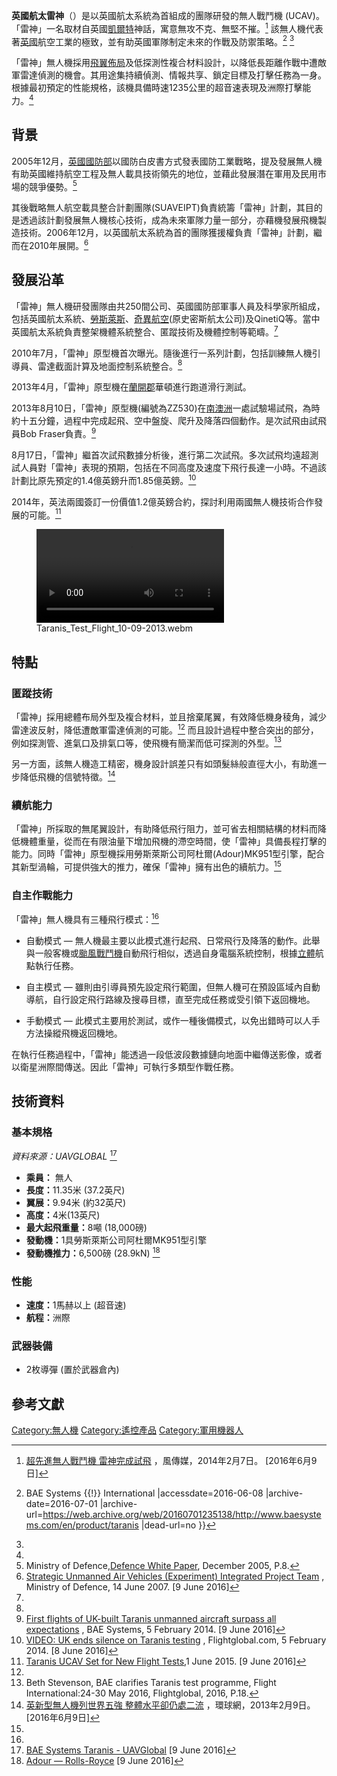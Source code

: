 {{refimprove|time=2013-11-24T04:09:06+00:00}}
{{noteTA
|1=zh-hans:通用电气航空;zh-hant:奇異航空;
|2=zh-hans:发动机;zh-hant:引擎;
|3=zh-hans:计算机;zh-hant:電腦;
}}

{{infobox Aircraft
|name = 雷神 <br> Taranis
|type = [[匿蹤戰機|隱形]][[無人戰鬥航空載具|無人戰鬥航空載具]]
|logo =
|manufacturer = [[英國航太系統|英國航太系統]]
|image =file:TaranisModel.JPG
|caption =雷神無人機模型
|designer =
|first flight = 2013年8月10日
|introduction =
|retired =
|status = 研發中
|primary user = {{GBR}}
|more users =
|produced = 2010年7月 (首架原型機)
|number built = 1架
|program cost= £1.85億英鎊 (首架原型機)
|unit cost =
|developed from =
|variants with their own articles = 泛歐洲無人機 (UCAV)
}}
'''英國航太雷神'''（{{lang-en|'''BAE Systems Taranis'''}}）是以英國航太系統為首組成的團隊研發的無人戰鬥機 (UCAV)。「雷神」一名取材自英國[[凱爾特|凱爾特]]神話，寓意無攻不克、無堅不摧。<ref name= "STORM">[http://www.storm.mg/article/27081 超先進無人戰鬥機 雷神完成試飛 ] {{Wayback|url=http://www.storm.mg/article/27081 |date=20160919171259 }}，風傳媒，2014年2月7日。 [2016年6月9日]</ref> 該無人機代表著[[英國|英國]]航空工業的極致，並有助英國軍隊制定未來的作戰及防禦策略。<ref name= "BAE">{{Cite web |url=http://www.baesystems.com/en/product/taranis |title=Taranis {{!}} BAE Systems {{!}} International |accessdate=2016-06-08 |archive-date=2016-07-01 |archive-url=https://web.archive.org/web/20160701235138/http://www.baesystems.com/en/product/taranis |dead-url=no }}</ref> <ref name= "BAEART25" /> 

「雷神」無人機採用[[飛翼佈局|飛翼佈局]]及低探測性複合材料設計，以降低長距離作戰中遭敵軍雷達偵測的機會。其用途集持續偵測、情報共享、鎖定目標及打擊任務為一身。根據最初預定的性能規格，該機具備時速1235公里的超音速表現及洲際打擊能力。<ref name= "STORM" /> 

==背景==
2005年12月，[[英國國防部|英國國防部]]以國防白皮書方式發表國防工業戰略，提及發展無人機有助英國維持航空工程及無人載具技術領先的地位，並藉此發展潛在軍用及民用市場的競爭優勢。<ref> Ministry of Defence,[http://webarchive.nationalarchives.gov.uk/20121026065214/http://www.mod.uk/NR/rdonlyres/F530ED6C-F80C-4F24-8438-0B587CC4BF4D/0/def_industrial_strategy_wp_cm6697.pdf Defence White Paper], December 2005, P.8. </ref>

其後戰略無人航空載具整合計劃團隊(SUAVEIPT)負責統籌「雷神」計劃，其目的是透過該計劃發展無人機核心技術，成為未來軍隊力量一部分，亦藉機發展飛機製造技術。2006年12月，以英國航太系統為首的團隊獲援權負責「雷神」計劃，繼而在2010年展開。<ref> [http://webarchive.nationalarchives.gov.uk/tna/+/http://www.mod.uk/defenceinternet/microsite/des/ourteams/air/strategicunmannedairvehiclesexperimentintegratedprojectteam.htm Strategic Unmanned Air Vehicles (Experiment) Integrated Project Team] {{webarchive|url=https://web.archive.org/web/20111101170738/http://webarchive.nationalarchives.gov.uk/tna/%20/http%3A//www.mod.uk/defenceinternet/microsite/des/ourteams/air/strategicunmannedairvehiclesexperimentintegratedprojectteam.htm |date=2011-11-01 }}, Ministry of Defence, 14 June 2007. [9 June 2016] </ref>

==發展沿革==
「雷神」無人機研發團隊由共250間公司、英國國防部軍事人員及科學家所組成，包括英國航太系統、[[勞斯萊斯股份有限公司|勞斯萊斯]]、[[奇異航空|奇異航空]](原史密斯航太公司)及QinetiQ等。當中英國航太系統負責整架機體系統整合、匿蹤技術及機體控制等範疇。<ref name= "BAE" /> 

2010年7月，「雷神」原型機首次曝光。隨後進行一系列計劃，包括訓練無人機引導員、雷達截面計算及地面控制系統整合。<ref name= "BAEART25" />

2013年4月，「雷神」原型機在[[蘭開郡|蘭開郡]]華頓進行跑道滑行測試。

2013年8月10日，「雷神」原型機(編號為ZZ530)在[[南澳洲|南澳洲]]一處試驗場試飛，為時約十五分鐘，過程中完成起飛、空中盤旋、爬升及降落四個動作。是次試飛由試飛員Bob Fraser負責。<ref name= "BAEART25">[http://www.baesystems.com/en/article/first-flights-of-uk-built-taranis-unmanned-aircraft-surpass-all-expectations First flights of UK-built Taranis unmanned aircraft surpass all expectations] {{Wayback|url=http://www.baesystems.com/en/article/first-flights-of-uk-built-taranis-unmanned-aircraft-surpass-all-expectations |date=20160804204157 }}, BAE Systems, 5 February 2014. [9 June 2016]</ref>

8月17日，「雷神」繼首次試飛數據分析後，進行第二次試飛。多次試飛均遠超測試人員對「雷神」表現的預期，包括在不同高度及速度下飛行長達一小時。不過該計劃比原先預定的1.4億英鎊升而1.85億英鎊。<ref>[https://www.flightglobal.com/news/articles/video-uk-ends-silence-on-taranis-testing-395574/ VIDEO: UK ends silence on Taranis testing] {{Wayback|url=https://www.flightglobal.com/news/articles/video-uk-ends-silence-on-taranis-testing-395574/ |date=20160806101433 }}, Flightglobal.com, 5 February 2014. [8 June 2016]</ref>

2014年，英法兩國簽訂一份價值1.2億英鎊合約，探討利用兩國無人機技術合作發展的可能。<ref> [http://www.defensenews.com/story/defense/air-space/strike/2015/06/01/britain-conduct-further-flight-tests-taranis-ucav-mod-bae-fcas-sdsr/28305861/ Taranis UCAV Set for New Flight Tests],1 June 2015. [9 June 2016] </ref>

[[File:Taranis_Test_Flight_10-09-2013.webm|thumb]]

==特點==

===匿蹤技術===
「雷神」採用總體布局外型及複合材料，並且捨棄尾翼，有效降低機身稜角，減少雷達波反射，降低遭敵軍雷達偵測的可能。<ref name= "STORM" /> 而且設計過程中整合突出的部分，例如探測管、進氣口及排氣口等，使飛機有簡潔而低可探測的外型。<ref name= "fli2016"> Beth Stevenson, BAE clarifies Taranis test programme, Flight International:24-30 May 2016,  Flightglobal, 2016, P.18. </ref> 

另一方面，該無人機造工精密，機身設計誤差只有如頭髮絲般直徑大小，有助進一步降低飛機的信號特徵。<ref name = "HQ201302">[http://mil.huanqiu.com/observation/2013-02/3633396.html 英新型無人機列世界五強 整體水平卻仍處二流] {{Wayback|url=http://mil.huanqiu.com/observation/2013-02/3633396.html |date=20160809033119 }}，環球網，2013年2月9日。 [2016年6月9日]</ref> 

===續航能力===
「雷神」所採取的無尾翼設計，有助降低飛行阻力，並可省去相關結構的材料而降低機體重量，從而在有限油量下增加飛機的滯空時間，使「雷神」具備長程打擊的能力。同時「雷神」原型機採用勞斯萊斯公司阿杜爾(Adour)MK951型引擎，配合其新型渦輪，可提供強大的推力，確保「雷神」擁有出色的續航力。<ref name = "HQ201302" />

===自主作戰能力===
「雷神」無人機具有三種飛行模式：<ref name= "fli2016" />
*自動模式 — 無人機最主要以此模式進行起飛、日常飛行及降落的動作。此舉與一般客機或[[颱風戰鬥機|颱風戰鬥機]]自動飛行相似，透過自身電腦系統控制，根據[[立體|立體]]航點執行任務。

*自主模式 — 雖則由引導員預先設定飛行範圍，但無人機可在預設區域內自動導航，自行設定飛行路線及搜尋目標，直至完成任務或受引領下返回機地。

*手動模式 — 此模式主要用於測試，或作一種後備模式，以免出錯時可以人手方法操縱飛機返回機地。

在執行任務過程中，「雷神」能透過一段低波段數據鏈向地面中繼傳送影像，或者以衛星洲際間傳送。因此「雷神」可執行多類型作戰任務。

==技術資料==
===基本規格===
''資料來源：UAVGLOBAL'' <ref>[http://www.uavglobal.com/bae-systems-taranis/ BAE Systems Taranis - UAVGlobal] {{Wayback|url=http://www.uavglobal.com/bae-systems-taranis/ |date=20160619232943 }} [9 June 2016]</ref>

*'''乘員：''' 無人
*'''長度：'''11.35米 (37.2英尺)
*'''翼展：'''9.94米 (約32英尺)
*'''高度：'''4米(13英尺)
*'''最大起飛重量：'''8噸 (18,000磅)
*'''發動機：'''1具勞斯萊斯公司阿杜爾MK951型引擎
*'''發動機推力：'''6,500磅 (28.9kN) <ref>[http://www.rolls-royce.com/products-and-services/defence-aerospace/products/trainers/adour.aspx#engine-specifications Adour — Rolls-Royce] {{Wayback|url=http://www.rolls-royce.com/products-and-services/defence-aerospace/products/trainers/adour.aspx#engine-specifications |date=20160610005140 }} [9 June 2016]</ref>

===性能===
*'''速度：'''1馬赫以上 (超音速)
*'''航程：'''洲際

===武器裝備===
*2枚導彈 (置於武器倉內)

== 參考文獻 ==
{{reflist}}

{{commons category|BAE Taranis}}

{{BAE aircraft}}
{{隱身無人機}}

[[Category:無人機|Category:無人機]]
[[Category:遙控產品|Category:遙控產品]]
[[Category:軍用機器人|Category:軍用機器人]]